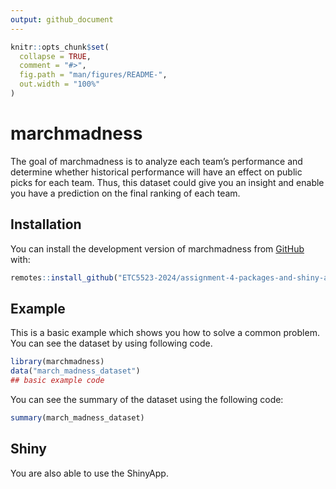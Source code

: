 ```yaml
---
output: github_document
---
```


<!-- README.md is generated from README.Rmd. Please edit that file -->

```r
knitr::opts_chunk$set(
  collapse = TRUE,
  comment = "#>",
  fig.path = "man/figures/README-",
  out.width = "100%"
)
```

# marchmadness

<!-- badges: start -->
<!-- badges: end -->

The goal of marchmadness is to analyze each team's performance and determine whether historical performance will have an effect on public picks for each team. Thus, this dataset could give you an insight and enable you have a prediction on the final ranking of each team. 

## Installation

You can install the development version of marchmadness from [GitHub](https://github.com/ETC5523-2024/assignment-4-packages-and-shiny-apps-Vincent0153/tree/main/marchmadness) with:

``` r
remotes::install_github("ETC5523-2024/assignment-4-packages-and-shiny-apps-Vincent0153", subdir = "marchmadness")

```

## Example

This is a basic example which shows you how to solve a common problem. You can see the dataset by using following code.

```r
library(marchmadness)
data("march_madness_dataset")
## basic example code
```

You can see the summary of the dataset using the following code:

```r
summary(march_madness_dataset)
```


## Shiny

You are also able to use the ShinyApp.


